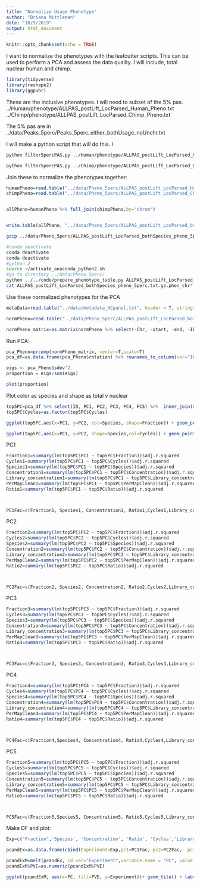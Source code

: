 ```yaml
---
title: "Normalize Usage Phenotype"
author: "Briana Mittleman"
date: "10/9/2019"
output: html_document
---
```


```r
knitr::opts_chunk$set(echo = TRUE)
```

I want to normalize the phenotypes with the leafcutter scripts. This can be used to perform a PCA and assess the data quality. I will include, total nuclear human and chimp.  

```r
library(tidyverse)
library(reshape2)
library(ggpubr)
```

These are the inclusive phenotypes. I will need to subset of the 5% pas.  
../Human/phenotype/ALLPAS_postLift_LocParsed_Human_Pheno.txt
../Chimp/phenotype/ALLPAS_postLift_LocParsed_Chimp_Pheno.txt


The 5% pas are in ../data/Peaks_5perc/Peaks_5perc_either_bothUsage_noUnchr.txt

I will make a python script that will do this. I


```bash
python filter5percPAS.py ../Human/phenotype/ALLPAS_postLift_LocParsed_Human_Pheno.txt  ../data/Pheno_5perc/ALLPAS_postLift_LocParsed_Human_Pheno_5perc.txt

python filter5percPAS.py ../Chimp/phenotype/ALLPAS_postLift_LocParsed_Chimp_Pheno.txt  ../data/Pheno_5perc/ALLPAS_postLift_LocParsed_Chimp_Pheno_5perc.txt
```


Join these to normalize the phenotypes together:  

```r
humanPheno=read.table("../data/Pheno_5perc/ALLPAS_postLift_LocParsed_Human_Pheno_5perc.txt",stringsAsFactors = F, header = T)
chimpPheno=read.table("../data/Pheno_5perc/ALLPAS_postLift_LocParsed_Chimp_Pheno_5perc.txt",stringsAsFactors = F, header = T)


allPheno=humanPheno %>% full_join(chimpPheno,by="chrom")


write.table(allPheno, "../data/Pheno_5perc/ALLPAS_postLift_LocParsed_bothSpecies_pheno_5perc.txt", col.names = T, row.names = F, quote = F)
```










```bash
gzip ../data/Pheno_5perc/ALLPAS_postLift_LocParsed_bothSpecies_pheno_5perc.txt

#conda deactivate 
conda deactivate 
conda deactivate 
#python 2
source ~/activate_anaconda_python2.sh 
#go to directory ../data/Pheno_5perc/
python ../../code/prepare_phenotype_table.py ALLPAS_postLift_LocParsed_bothSpecies_pheno_5perc.txt.gz
cat ALLPAS_postLift_LocParsed_bothSpecies_pheno_5perc.txt.gz.phen_chr* > ALLPAS_postLift_LocParsed_bothSpecies_pheno_5perc.txt.gz.phen_AllChrom

```

Use these normalized phenotypes for the PCA 

```r
metaData=read.table("../data/metadata_HCpanel.txt", header = T, stringsAsFactors = F)
```


```r
normPheno=read.table("../data/Pheno_5perc/ALLPAS_postLift_LocParsed_bothSpecies_pheno_5perc.txt.gz.phen_AllChrom", col.names = c('Chr',	'start',	'end',	'ID',	'18498_N',	'18498_T',	'18499_N',	'18499_T',	'18502_N',	'18502_T',	'18504_N',	'18504_T',	'18510_N',	'18510_T',	'18523_N',	'18523_T',	'18358_N',	'18358_T',	'3622_N',	'3622_T',	'3659_N',	'3659_T',	'4973_N',	'4973_T',	'pt30_N',	'pt30_T',	'pt91_N',	'pt91_T'))

normPheno_matrix=as.matrix(normPheno %>% select(-Chr, -start, -end, -ID))
```
Run PCA:  

```r
pca_Pheno=prcomp(normPheno_matrix, center=T,scale=T)
pca_df=as.data.frame(pca_Pheno$rotation) %>% rownames_to_column(var="ID")

```

```r
eigs <- pca_Pheno$sdev^2
proportion = eigs/sum(eigs)

plot(proportion)
```


Plot color as species and shape as total v nuclear 

```r
top5PC=pca_df %>% select(ID, PC1, PC2, PC3, PC4, PC5) %>%  inner_join(metaData, by="ID")
top5PC$Cycles=as.factor(top5PC$Cycles)

ggplot(top5PC,aes(x=PC1, y=PC2, col=Species, shape=Fraction)) + geom_point(size=3)
```



```r
ggplot(top5PC,aes(x=PC1, y=PC2, shape=Species,col=Cycles)) + geom_point(size=3) + geom_text(aes(label=Line), position = position_nudge(y = 0.03) )
```




PC1
```r
Fraction1=summary(lm(top5PC$PC1 ~ top5PC$Fraction))$adj.r.squared
Cycles1=summary(lm(top5PC$PC1 ~ top5PC$Cycles))$adj.r.squared
Species1=summary(lm(top5PC$PC1 ~ top5PC$Species))$adj.r.squared
Concentration1=summary(lm(top5PC$PC1 ~ top5PC$Concentration))$adj.r.squared
Library_concentration1=summary(lm(top5PC$PC1 ~ top5PC$Library_concentration))$adj.r.squared
PerMapClean1=summary(lm(top5PC$PC1 ~ top5PC$PerMapClean))$adj.r.squared
Ratio1=summary(lm(top5PC$PC1 ~ top5PC$Ratio))$adj.r.squared



PC1Fac=c(Fraction1, Species1, Concentration1, Ratio1,Cycles1,Library_concentration1, PerMapClean1)
```

PC2
```r
Fraction2=summary(lm(top5PC$PC2 ~ top5PC$Fraction))$adj.r.squared
Cycles2=summary(lm(top5PC$PC2 ~ top5PC$Cycles))$adj.r.squared
Species2=summary(lm(top5PC$PC2 ~ top5PC$Species))$adj.r.squared
Concentration2=summary(lm(top5PC$PC2 ~ top5PC$Concentration))$adj.r.squared
Library_concentration2=summary(lm(top5PC$PC2 ~ top5PC$Library_concentration))$adj.r.squared
PerMapClean2=summary(lm(top5PC$PC2 ~ top5PC$PerMapClean))$adj.r.squared
Ratio2=summary(lm(top5PC$PC2 ~ top5PC$Ratio))$adj.r.squared



PC2Fac=c(Fraction2, Species2, Concentration2, Ratio2,Cycles2,Library_concentration2, PerMapClean2)
```

PC3
```r
Fraction3=summary(lm(top5PC$PC3 ~ top5PC$Fraction))$adj.r.squared
Cycles3=summary(lm(top5PC$PC3 ~ top5PC$Cycles))$adj.r.squared
Species3=summary(lm(top5PC$PC3 ~ top5PC$Species))$adj.r.squared
Concentration3=summary(lm(top5PC$PC3 ~ top5PC$Concentration))$adj.r.squared
Library_concentration3=summary(lm(top5PC$PC3 ~ top5PC$Library_concentration))$adj.r.squared
PerMapClean3=summary(lm(top5PC$PC3 ~ top5PC$PerMapClean))$adj.r.squared
Ratio3=summary(lm(top5PC$PC3 ~ top5PC$Ratio))$adj.r.squared



PC3Fac=c(Fraction3, Species3, Concentration3, Ratio3,Cycles3,Library_concentration3, PerMapClean3)
```


PC4
```r
Fraction4=summary(lm(top5PC$PC4 ~ top5PC$Fraction))$adj.r.squared
Cycles4=summary(lm(top5PC$PC4 ~ top5PC$Cycles))$adj.r.squared
Species4=summary(lm(top5PC$PC4 ~ top5PC$Species))$adj.r.squared
Concentration4=summary(lm(top5PC$PC4 ~ top5PC$Concentration))$adj.r.squared
Library_concentration4=summary(lm(top5PC$PC4 ~ top5PC$Library_concentration))$adj.r.squared
PerMapClean4=summary(lm(top5PC$PC4 ~ top5PC$PerMapClean))$adj.r.squared
Ratio4=summary(lm(top5PC$PC4 ~ top5PC$Ratio))$adj.r.squared



PC4Fac=c(Fraction4,Species4, Concentration4, Ratio4,Cycles4,Library_concentration4, PerMapClean4)
```

PC5
```r
Fraction5=summary(lm(top5PC$PC5 ~ top5PC$Fraction))$adj.r.squared
Cycles5=summary(lm(top5PC$PC5 ~ top5PC$Cycles))$adj.r.squared
Species5=summary(lm(top5PC$PC5 ~ top5PC$Species))$adj.r.squared
Concentration5=summary(lm(top5PC$PC5 ~ top5PC$Concentration))$adj.r.squared
Library_concentration5=summary(lm(top5PC$PC5 ~ top5PC$Library_concentration))$adj.r.squared
PerMapClean5=summary(lm(top5PC$PC5 ~ top5PC$PerMapClean))$adj.r.squared
Ratio5=summary(lm(top5PC$PC5 ~ top5PC$Ratio))$adj.r.squared



PC5Fac=c(Fraction5,Species5, Concentration5, Ratio5,Cycles5,Library_concentration5, PerMapClean5)
```

Make DF and plot: 

```r
Exp=c("Fraction",'Species', 'Concentration', 'Ratio', 'Cycles','Library_concentration', 'PerMapClean')

pcandEx=as.data.frame(cbind(Experiment=Exp,pc1=PC1Fac, pc2=PC2Fac,  pc3=PC3Fac,  pc4=PC4Fac,  pc5=PC5Fac))

pcandExM=melt(pcandEx, id.var="Experiment",variable.name = "PC", value.name = "PVE")
pcandExM$PVE=as.numeric(pcandExM$PVE)

```

```r
ggplot(pcandExM, aes(x=PC, fill=PVE, y=Experiment))+ geom_tile() + labs(title="Proportion of variation explained in PCs by Experimental Faction", y="")+ scale_fill_distiller(palette = "Blues", direction=1)
```

